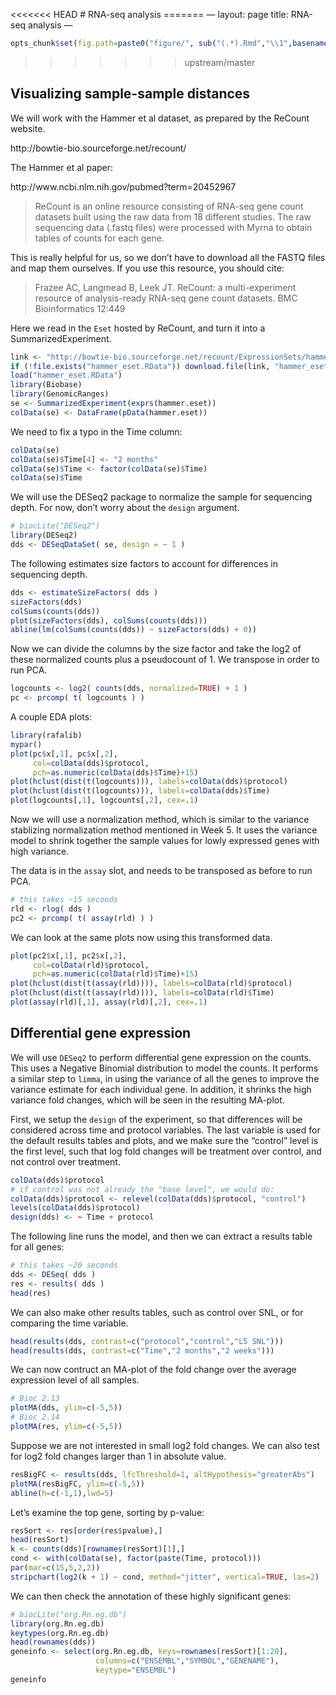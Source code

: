 <<<<<<< HEAD
# RNA-seq analysis
=======
---
layout: page
title: RNA-seq analysis
---

```r
opts_chunk$set(fig.path=paste0("figure/", sub("(.*).Rmd","\\1",basename(knitr:::knit_concord$get('infile'))), "-"))
```
>>>>>>> upstream/master

## Visualizing sample-sample distances

We will work with the Hammer et al dataset, as prepared by the ReCount website.

http://bowtie-bio.sourceforge.net/recount/

The Hammer et al paper:

http://www.ncbi.nlm.nih.gov/pubmed?term=20452967

> ReCount is an online resource consisting of RNA-seq gene count datasets built 
> using the raw data from 18 different studies. The raw sequencing data (.fastq files) 
> were processed with Myrna to obtain tables of counts for each gene.

This is really helpful for us, so we don't have to download all the FASTQ files and map them ourselves. If you use this resource, you should cite:

> Frazee AC, Langmead B, Leek JT. ReCount: a multi-experiment resource of analysis-ready RNA-seq gene count datasets. BMC Bioinformatics 12:449

Here we read in the `Eset` hosted by ReCount, and turn it into a SummarizedExperiment.

```r
link <- "http://bowtie-bio.sourceforge.net/recount/ExpressionSets/hammer_eset.RData"
if (!file.exists("hammer_eset.RData")) download.file(link, "hammer_eset.RData")
load("hammer_eset.RData")
library(Biobase)
library(GenomicRanges)
se <- SummarizedExperiment(exprs(hammer.eset))
colData(se) <- DataFrame(pData(hammer.eset))
```

We need to fix a typo in the Time column:

```r
colData(se)
colData(se)$Time[4] <- "2 months"
colData(se)$Time <- factor(colData(se)$Time)
colData(se)$Time
```

We will use the DESeq2 package to normalize the sample for sequencing depth. For now, don't worry about the `design` argument.

```r
# biocLite("DESeq2")
library(DESeq2)
dds <- DESeqDataSet( se, design = ~ 1 )

```

The following estimates size factors to account for differences in sequencing depth.

```r
dds <- estimateSizeFactors( dds )
sizeFactors(dds)
colSums(counts(dds))
plot(sizeFactors(dds), colSums(counts(dds)))
abline(lm(colSums(counts(dds)) ~ sizeFactors(dds) + 0))
```

Now we can divide the columns by the size factor and take the log2 of these normalized counts plus a pseudocount of 1. We transpose in order to run PCA.

```r
logcounts <- log2( counts(dds, normalized=TRUE) + 1 )
pc <- prcomp( t( logcounts ) )
```

A couple EDA plots:

```r
library(rafalib)
mypar()
plot(pc$x[,1], pc$x[,2], 
     col=colData(dds)$protocol, 
     pch=as.numeric(colData(dds)$Time)+15)
plot(hclust(dist(t(logcounts))), labels=colData(dds)$protocol)
plot(hclust(dist(t(logcounts))), labels=colData(dds)$Time)
plot(logcounts[,1], logcounts[,2], cex=.1)
```

Now we will use a normalization method, which is similar to the variance stablizing normalization method mentioned in Week 5. It uses the variance model to shrink together the sample values for lowly expressed genes with high variance. 

The data is in the `assay` slot, and needs to be transposed as before to run PCA.

```r
# this takes ~15 seconds
rld <- rlog( dds )
pc2 <- prcomp( t( assay(rld) ) )
```

We can look at the same plots now using this transformed data.

```r
plot(pc2$x[,1], pc2$x[,2],
     col=colData(rld)$protocol, 
     pch=as.numeric(colData(rld)$Time)+15)
plot(hclust(dist(t(assay(rld)))), labels=colData(rld)$protocol)
plot(hclust(dist(t(assay(rld)))), labels=colData(rld)$Time)
plot(assay(rld)[,1], assay(rld)[,2], cex=.1)
```

## Differential gene expression

We will use `DESeq2` to perform differential gene expression on the counts. This uses a Negative Binomial distribution to model the counts. It performs a similar step to `limma`, in using the variance of all the genes to improve the variance estimate for each individual gene. In addition, it shrinks the high variance fold changes, which will be seen in the resulting MA-plot.

First, we setup the `design` of the experiment, so that differences will be considered across time and protocol variables. The last variable is used for the default results tables and plots, and we make sure the "control" level is the first level, such that log fold changes will be treatment over control, and not control over treatment.

```r
colData(dds)$protocol
# if control was not already the "base level", we would do:
colData(dds)$protocol <- relevel(colData(dds)$protocol, "control")
levels(colData(dds)$protocol)
design(dds) <- ~ Time + protocol
```

The following line runs the model, and then we can extract a results table for all genes:

```r
# this takes ~20 seconds
dds <- DESeq( dds )
res <- results( dds )
head(res)
```

We can also make other results tables, such as control over SNL, or for comparing the time variable.

```r
head(results(dds, contrast=c("protocol","control","L5 SNL")))
head(results(dds, contrast=c("Time","2 months","2 weeks")))
```

We can now contruct an MA-plot of the fold change over the average expression level of all samples.

```r
# Bioc 2.13
plotMA(dds, ylim=c(-5,5))
# Bioc 2.14
plotMA(res, ylim=c(-5,5))
```

Suppose we are not interested in small log2 fold changes. We can also test for log2 fold changes larger than 1 in absolute value.

```r
resBigFC <- results(dds, lfcThreshold=1, altHypothesis="greaterAbs")
plotMA(resBigFC, ylim=c(-5,5))
abline(h=c(-1,1),lwd=5)
```

Let's examine the top gene, sorting by p-value:

```r
resSort <- res[order(res$pvalue),]
head(resSort)
k <- counts(dds)[rownames(resSort)[1],]
cond <- with(colData(se), factor(paste(Time, protocol)))
par(mar=c(15,5,2,2))
stripchart(log2(k + 1) ~ cond, method="jitter", vertical=TRUE, las=2)
```

We can then check the annotation of these highly significant genes:

```r
# biocLite("org.Rn.eg.db")
library(org.Rn.eg.db)
keytypes(org.Rn.eg.db)
head(rownames(dds))
geneinfo <- select(org.Rn.eg.db, keys=rownames(resSort)[1:20],
                   columns=c("ENSEMBL","SYMBOL","GENENAME"), 
                   keytype="ENSEMBL")
geneinfo
```

